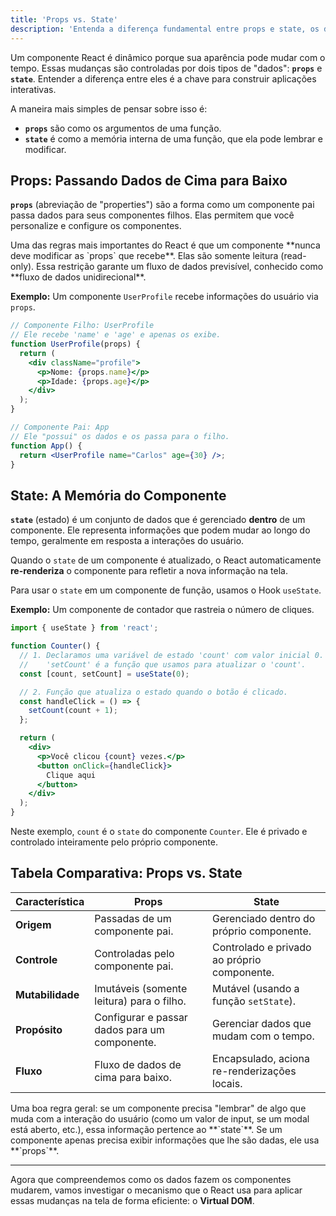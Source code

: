 ```yaml
---
title: 'Props vs. State'
description: 'Entenda a diferença fundamental entre props e state, os dois tipos de dados que controlam a renderização de um componente em React.'
---
```



Um componente React é dinâmico porque sua aparência pode mudar com o tempo. Essas mudanças são controladas por dois tipos de "dados": **`props`** e **`state`**. Entender a diferença entre eles é a chave para construir aplicações interativas.

A maneira mais simples de pensar sobre isso é:
- **`props`** são como os argumentos de uma função.
- **`state`** é como a memória interna de uma função, que ela pode lembrar e modificar.

## Props: Passando Dados de Cima para Baixo

**`props`** (abreviação de "properties") são a forma como um componente pai passa dados para seus componentes filhos. Elas permitem que você personalize e configure os componentes.

<Card title="Princípio Chave: Props são Imutáveis">
  Uma das regras mais importantes do React é que um componente **nunca deve modificar as `props` que recebe**. Elas são somente leitura (read-only). Essa restrição garante um fluxo de dados previsível, conhecido como **fluxo de dados unidirecional**.
</Card>

**Exemplo:** Um componente `UserProfile` recebe informações do usuário via `props`.

```jsx
// Componente Filho: UserProfile
// Ele recebe 'name' e 'age' e apenas os exibe.
function UserProfile(props) {
  return (
    <div className="profile">
      <p>Nome: {props.name}</p>
      <p>Idade: {props.age}</p>
    </div>
  );
}

// Componente Pai: App
// Ele "possui" os dados e os passa para o filho.
function App() {
  return <UserProfile name="Carlos" age={30} />;
}
```

## State: A Memória do Componente

**`state`** (estado) é um conjunto de dados que é gerenciado **dentro** de um componente. Ele representa informações que podem mudar ao longo do tempo, geralmente em resposta a interações do usuário.

Quando o `state` de um componente é atualizado, o React automaticamente **re-renderiza** o componente para refletir a nova informação na tela.

Para usar o `state` em um componente de função, usamos o Hook `useState`.

**Exemplo:** Um componente de contador que rastreia o número de cliques.

```jsx
import { useState } from 'react';

function Counter() {
  // 1. Declaramos uma variável de estado 'count' com valor inicial 0.
  //    'setCount' é a função que usamos para atualizar o 'count'.
  const [count, setCount] = useState(0);

  // 2. Função que atualiza o estado quando o botão é clicado.
  const handleClick = () => {
    setCount(count + 1);
  };

  return (
    <div>
      <p>Você clicou {count} vezes.</p>
      <button onClick={handleClick}>
        Clique aqui
      </button>
    </div>
  );
}
```

Neste exemplo, `count` é o `state` do componente `Counter`. Ele é privado e controlado inteiramente pelo próprio componente.

## Tabela Comparativa: Props vs. State

| Característica | Props                                       | State                                         |
| -------------- | ------------------------------------------- | --------------------------------------------- |
| **Origem**     | Passadas de um componente pai.              | Gerenciado dentro do próprio componente.      |
| **Controle**   | Controladas pelo componente pai.            | Controlado e privado ao próprio componente.   |
| **Mutabilidade**| Imutáveis (somente leitura) para o filho.   | Mutável (usando a função `setState`).         |
| **Propósito**  | Configurar e passar dados para um componente. | Gerenciar dados que mudam com o tempo.        |
| **Fluxo**      | Fluxo de dados de cima para baixo.          | Encapsulado, aciona re-renderizações locais.  |

<Aside type="note">
Uma boa regra geral: se um componente precisa "lembrar" de algo que muda com a interação do usuário (como um valor de input, se um modal está aberto, etc.), essa informação pertence ao **`state`**. Se um componente apenas precisa exibir informações que lhe são dadas, ele usa **`props`**.
</Aside>

---

Agora que compreendemos como os dados fazem os componentes mudarem, vamos investigar o mecanismo que o React usa para aplicar essas mudanças na tela de forma eficiente: o **Virtual DOM**.

